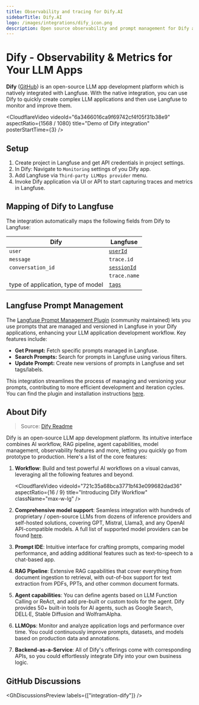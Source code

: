 ```yaml
---
title: Observability and tracing for Dify.AI
sidebarTitle: Dify.AI
logo: /images/integrations/dify_icon.png
description: Open source observability and prompt management for Dify applications. Automatically capture detailed traces and metrics for every request.
---
```


# Dify - Observability & Metrics for Your LLM Apps

**Dify** ([GitHub](https://github.com/langgenius/dify)) is an open-source LLM app development platform which is natively integrated with Langfuse. With the native integration, you can use Dify to quickly create complex LLM applications and then use Langfuse to monitor and improve them.

<CloudflareVideo
  videoId="6a3466016ca9f69742cf4f05f31b38e9"
  aspectRatio={1568 / 1080}
  title="Demo of Dify integration"
  posterStartTime={3}
/>

## Setup

1. Create project in Langfuse and get API credentials in project settings.
1. In Dify: Navigate to `Monitoring` settings of you Dify app.
1. Add Langfuse via `Third-party LLMOps provider` menu.
1. Invoke Dify application via UI or API to start capturing traces and metrics in Langfuse.

## Mapping of Dify to Langfuse

The integration automatically maps the following fields from Dify to Langfuse:

| Dify                               | Langfuse                              |
| ---------------------------------- | ------------------------------------- |
| `user`                             | [`userId`](/docs/tracing/users)       |
| `message`                          | `trace.id`                            |
| `conversation_id`                  | [`sessionId`](/docs/tracing/sessions) |
|                                    | `trace.name`                          |
| type of application, type of model | [`tags`](/docs/tracing/tags)          |

## Langfuse Prompt Management

The [Langfuse Prompt Management Plugin](https://github.com/gao-ai-com/dify-plugin-langfuse) (community maintained) lets you use prompts that are managed and versioned in Langfuse in your Dify applications, enhancing your LLM application development workflow. Key features include:

- **Get Prompt:** Fetch specific prompts managed in Langfuse.
- **Search Prompts:** Search for prompts in Langfuse using various filters.
- **Update Prompt:** Create new versions of prompts in Langfuse and set tags/labels.

This integration streamlines the process of managing and versioning your prompts, contributing to more efficient development and iteration cycles. You can find the plugin and installation instructions [here](https://github.com/gao-ai-com/dify-plugin-langfuse).

## About Dify

> Source: [Dify Readme](https://github.com/langgenius/dify)

Dify is an open-source LLM app development platform. Its intuitive interface combines AI workflow, RAG pipeline, agent capabilities, model management, observability features and more, letting you quickly go from prototype to production. Here's a list of the core features:

1. **Workflow**: Build and test powerful AI workflows on a visual canvas, leveraging all the following features and beyond.

   <CloudflareVideo
     videoId="721c35a68bca3771bf43e099682dad36"
     aspectRatio={16 / 9}
     title="Introducing Dify Workflow"
     className="max-w-lg"
   />

2. **Comprehensive model support**: Seamless integration with hundreds of proprietary / open-source LLMs from dozens of inference providers and self-hosted solutions, covering GPT, Mistral, Llama3, and any OpenAI API-compatible models. A full list of supported model providers can be found [here](https://docs.dify.ai/getting-started/readme/model-providers).

3. **Prompt IDE**: Intuitive interface for crafting prompts, comparing model performance, and adding additional features such as text-to-speech to a chat-based app.

4. **RAG Pipeline**: Extensive RAG capabilities that cover everything from document ingestion to retrieval, with out-of-box support for text extraction from PDFs, PPTs, and other common document formats.

5. **Agent capabilities**: You can define agents based on LLM Function Calling or ReAct, and add pre-built or custom tools for the agent. Dify provides 50+ built-in tools for AI agents, such as Google Search, DELL·E, Stable Diffusion and WolframAlpha.

6. **LLMOps**: Monitor and analyze application logs and performance over time. You could continuously improve prompts, datasets, and models based on production data and annotations.

7. **Backend-as-a-Service**: All of Dify's offerings come with corresponding APIs, so you could effortlessly integrate Dify into your own business logic.

## GitHub Discussions


<GhDiscussionsPreview labels={["integration-dify"]} />
